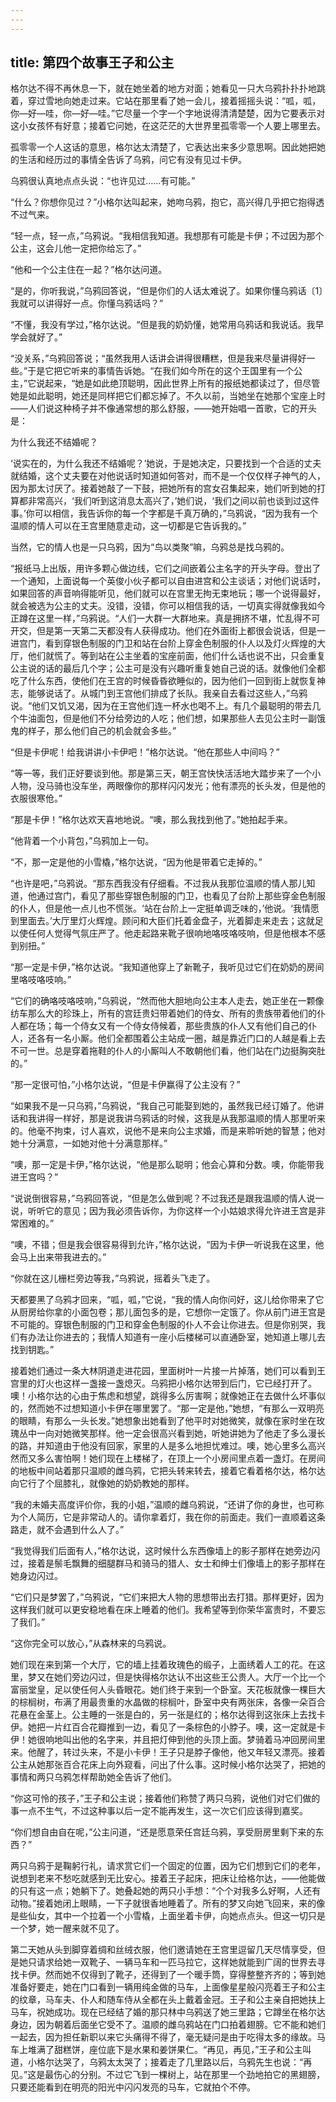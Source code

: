 ```yaml
---
---
---
```

title: 第四个故事王子和公主
---



格尔达不得不再休息一下，就在她坐着的地方对面；她看见一只大乌鸦扑扑扑地跳着，穿过雪地向她走过来。它站在那里看了她一会儿，接着摇摇头说：“呱，呱，你—好—哇，你—好—哇。”它尽量一个字一个字地说得清清楚楚，因为它要表示对这小女孩怀有好意；接着它问她，在这茫茫的大世界里孤零零一个人要上哪里去。

孤零零一个人这话的意思，格尔达太清楚了，它表达出来多少意思啊。因此她把她的生活和经历过的事情全告诉了乌鸦，问它有没有见过卡伊。

乌鸦很认真地点点头说：“也许见过……有可能。”

“什么？你想你见过？”小格尔达叫起来，她吻乌鸦，抱它，高兴得几乎把它抱得透不过气来。

“轻一点，轻一点，”乌鸦说。“我相信我知道。我想那有可能是卡伊；不过因为那个公主，这会儿他一定把你给忘了。”

“他和一个公主住在一起？”格尔达问道。

“是的，你听我说，”乌鸦回答说，“但是你们的人话太难说了。如果你懂乌鸦话〔1〕我就可以讲得好一点。你懂乌鸦话吗？”

“不懂，我没有学过，”格尔达说。“但是我的奶奶懂，她常用乌鸦话和我说话。我早学会就好了。”

“没关系，”乌鸦回答说；“虽然我用人话讲会讲得很糟糕，但是我来尽量讲得好一些。”于是它把它听来的事情告诉她。“在我们如今所在的这个王国里有一个公主，”它说起来，“她是如此绝顶聪明，因此世界上所有的报纸她都读过了，但尽管她是如此聪明，她还是同样把它们都忘掉了。不久以前，当她坐在她那个宝座上时——人们说这种椅子并不像通常想的那么舒服，——她开始唱一首歌，它的开头是：





为什么我还不结婚呢？





‘说实在的，为什么我还不结婚呢？’她说，于是她决定，只要找到一个合适的丈夫就结婚，这个丈夫要在对他说话时知道如何答对，而不是一个仅仅样子神气的人，因为那太讨厌了。接着她敲了一下鼓，把她所有的宫女召集起来，她们听到她的打算都非常高兴，‘我们听到这消息太高兴了，’她们说，‘我们之间以前也谈到过这件事。’你可以相信，我告诉你的每一个字都是千真万确的，”乌鸦说，“因为我有一个温顺的情人可以在王宫里随意走动，这一切都是它告诉我的。”

当然，它的情人也是一只乌鸦，因为“鸟以类聚”嘛，乌鸦总是找乌鸦的。

“报纸马上出版，用许多颗心做边线，它们之间嵌着公主名字的开头字母。登出了一个通知，上面说每一个英俊小伙子都可以自由进宫和公主谈话；对他们说话时，如果回答的声音响得能听见，他们就可以在宫里无拘无束地玩；哪一个说得最好，就会被选为公主的丈夫。没错，没错，你可以相信我的话，一切真实得就像我如今正蹲在这里一样，”乌鸦说。“人们一大群一大群地来。真是拥挤不堪，忙乱得不可开交，但是第一天第二天都没有人获得成功。他们在外面街上都很会说话，但是一进宫门，看到穿银色制服的门卫和站在台阶上穿金色制服的仆人以及灯火辉煌的大厅，他们就慌了。等到站在公主坐着的宝座前面，他们什么话也说不出，只会重复公主说的话的最后几个字；公主可是没有兴趣听重复她自己说的话。就像他们全都吃了什么东西，使他们在王宫的时候昏昏欲睡似的，因为他们一回到街上就恢复神志，能够说话了。从城门到王宫他们排成了长队。我亲自去看过这些人，”乌鸦说。“他们又饥又渴，因为在王宫他们连一杯水也喝不上。有几个最聪明的带去几个牛油面包，但是他们不分给旁边的人吃；他们想，如果那些人去见公主时一副饿鬼的样子，那么他们自己的机会就会多些。”

“但是卡伊呢！给我讲讲小卡伊吧！”格尔达说。“他在那些人中间吗？”

“等一等，我们正好要谈到他。那是第三天，朝王宫快快活活地大踏步来了一个小人物，没马骑也没车坐，两眼像你的那样闪闪发光；他有漂亮的长头发，但是他的衣服很寒伧。”

“那是卡伊！”格尔达欢天喜地地说。“噢，那么我找到他了。”她拍起手来。

“他背着一个小背包，”乌鸦加上一句。

“不，那一定是他的小雪橇，”格尔达说，“因为他是带着它走掉的。”

“也许是吧，”乌鸦说。“那东西我没有仔细看。不过我从我那位温顺的情人那儿知道，他通过宫门，看见了那些穿银色制服的门卫，也看见了台阶上那些穿金色制服的仆人，但是他一点儿也不慌张。‘站在台阶上一定挺单调乏味的，’他说。‘我情愿到里面去。’大厅里灯火辉煌。顾问和大臣们托着金盘子，光着脚走来走去；这就足以使任何人觉得气氛庄严了。他走起路来靴子很响地咯吱咯吱响，但是他根本不感到别扭。”

“那一定是卡伊，”格尔达说。“我知道他穿上了新靴子，我听见过它们在奶奶的房间里咯吱咯吱响。”

“它们的确咯吱咯吱响，”乌鸦说，“然而他大胆地向公主本人走去，她正坐在一颗像纺车那么大的珍珠上，所有的宫廷贵妇带着她们的侍女、所有的贵族带着他们的仆人都在场；每一个侍女又有一个侍女侍候着，那些贵族的仆人又有他们自己的仆人，还各有一名小厮。他们全都围着公主站成一圈，越是靠近门口的人越是看上去不可一世。总是穿着拖鞋的仆人的小厮叫人不敢朝他们看，他们站在门边挺胸突肚的。”

“那一定很可怕，”小格尔达说，“但是卡伊赢得了公主没有？”

“如果我不是一只乌鸦，”乌鸦说，“我自己可能娶到她的，虽然我已经订婚了。他讲话和我讲得一样好，那是说我讲乌鸦话的时候，这我是从我那温顺的情人那里听来的。他毫不拘束，讨人喜欢，说他不是来向公主求婚，而是来聆听她的智慧；他对她十分满意，一如她对他十分满意那样。”

“噢，那一定是卡伊，”格尔达说，“他是那么聪明；他会心算和分数。噢，你能带我进王宫吗？”

“说说倒很容易，”乌鸦回答说，“但是怎么做到呢？不过我还是跟我温顺的情人说一说，听听它的意见；因为我必须告诉你，为你这样一个小姑娘求得允许进王宫是非常困难的。”

“噢，不错；但是我会很容易得到允许，”格尔达说，“因为卡伊一听说我在这里，他会马上出来带我进去的。”

“你就在这儿栅栏旁边等我，”乌鸦说，摇着头飞走了。

天都要黑了乌鸦才回来，“呱，呱，”它说，“我的情人向你问好，这儿给你带来了它从厨房给你拿的小面包卷；那儿面包多的是，它想你一定饿了。你从前门进王宫是不可能的。穿银色制服的门卫和穿金色制服的仆人不会让你进去。但是你别哭，我们有办法让你进去的；我情人知道有一座小后楼梯可以直通卧室，她知道上哪儿去找到钥匙。”

接着她们通过一条大林阴道走进花园，里面树叶一片接一片掉落，她们可以看到王宫里的灯火也这样一盏接一盏熄灭。乌鸦把小格尔达带到后门，它已经打开了。噢！小格尔达的心由于焦虑和想望，跳得多么厉害啊；就像她正在去做什么坏事似的，然而她不过想知道小卡伊在哪里罢了。“那一定是他，”她想，“有那么一双明亮的眼睛，有那么一头长发。”她想象出她看到了他平时对她微笑，就像在家时坐在玫瑰丛中一向对她微笑那样。他一定会很高兴看到她，听她讲她为了他走了多么漫长的路，并知道由于他没有回家，家里的人是多么地担忧难过。噢，她心里多么高兴然而又多么害怕啊！她们现在上楼梯了，在顶上一个小房间里点着一盏灯。在房间的地板中间站着那只温顺的雌乌鸦，它把头转来转去，接着它看着格尔达，格尔达向它行了个屈膝礼，就像她的奶奶教她的那样。

“我的未婚夫高度评价你，我的小姐，”温顺的雌乌鸦说，“还讲了你的身世，也可称为个人简历，它是非常动人的。请你拿着灯，我在你的前面走。我们一直顺着这条路走，就不会遇到什么人了。”

“我觉得我们后面有人，”格尔达说，这时候什么东西像墙上的影子那样在她旁边闪过，接着是鬃毛飘舞的细腿群马和骑马的猎人、女士和绅士们像墙上的影子那样在她身边闪过。

“它们只是梦罢了，”乌鸦说，“它们来把大人物的思想带出去打猎。那样更好，因为这样我们就可以更安稳地看在床上睡着的他们。我希望等到你荣华富贵时，不要忘了我们。”

“这你完全可以放心，”从森林来的乌鸦说。

她们现在来到第一个大厅，它的墙上挂着玫瑰色的缎子，上面绣着人工的花。在这里，梦又在她们旁边闪过，但是快得格尔达认不出这些王公贵人。大厅一个比一个富丽堂皇，足以使任何人头昏眼花。她们终于来到一个卧室。天花板就像一棵巨大的棕榈树，布满了用最贵重的水晶做的棕榈叶，卧室中央有两张床，各像一朵百合花悬在金茎上。公主睡的一张是白的，另一张是红的；格尔达得到这张床上去找卡伊。她把一片红百合花瓣推到一边，看见了一条棕色的小脖子。噢，这一定就是卡伊！她很响地叫出他的名字来，并且把灯伸到他的头顶上面。梦骑着马冲回房间里来。他醒了，转过头来，不是小卡伊！王子只是脖子像他，他又年轻又漂亮。接着公主从她那张百合花床上向外窥看，问出了什么事。这时候小格尔达哭了，把她的事情和两只乌鸦怎样帮助她全告诉了他们。

“你这可怜的孩子，”王子和公主说；接着他们称赞了两只乌鸦，说他们对它们做的事一点不生气，不过这种事以后一定不能再发生，这一次它们应该得到嘉奖。

“你们想自由自在呢，”公主问道，“还是愿意荣任宫廷乌鸦，享受厨房里剩下来的东西？”

两只乌鸦于是鞠躬行礼，请求赏它们一个固定的位置，因为它们想到它们的老年，说想到老来不愁吃就感到无比安心。接着王子起床，把床让给格尔达，——他能做的只有这一点；她躺下了。她叠起她的两只小手想：“个个对我多么好啊，人还有动物。”接着她闭上眼睛，一下子就很香地睡着了。所有的梦又向她飞回来，来的像是些仙女，其中一个拉着一个小雪橇，上面坐着卡伊，向她点点头。但这一切只是一个梦，她一醒来就不见了。

第二天她从头到脚穿着绸和丝绒衣服，他们邀请她在王宫里逗留几天尽情享受，但是她只请求给她一双靴子、一辆马车和一匹马拉它，这样她就能到广阔的世界去寻找卡伊。然而她不仅得到了靴子，还得到了一个暖手筒，穿得整整齐齐的；等到她准备好要走，她在门口看到一辆用纯金做的马车，上面像星星般闪亮着王子和公主的纹章，马车夫、仆人和随车侍从全都在头上戴着金冠。王子和公主亲自把她扶上马车，祝她成功。现在已经结了婚的那只林中乌鸦送了她三里路；它蹲坐在格尔达身边，因为朝着后面坐它受不了。温顺的雌乌鸦站在门口拍着翅膀。它不能和她们一起去，因为担任新职以来它头痛得不得了，毫无疑问是由于吃得太多的缘故。马车上堆满了甜糕饼，座位底下是水果和姜饼果仁。“再见，再见，”王子和公主叫道，小格尔达哭了，乌鸦太太哭了；接着走了几里路以后，乌鸦先生也说：“再见。”这是最伤心的分别。不过它飞到一棵树上，站在那里一个劲地拍它的黑翅膀，只要还能看到在明亮的阳光中闪闪发亮的马车，它就拍个不停。